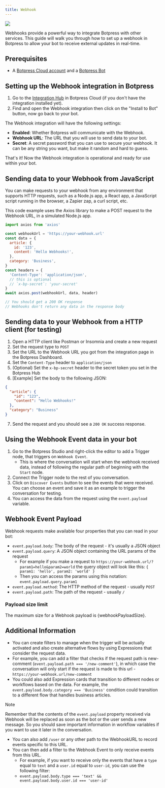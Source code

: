```yaml
---
title: Webhook
---
```



<img src="./assets/webhook.png" />

Webhooks provide a powerful way to integrate Botpress with other services. This guide will walk you through how to set up a webhook in Botpress to allow your bot to receive external updates in real-time.

## Prerequisites

* A [Botpress Cloud account](https://sso.botpress.cloud) and a [Botpress Bot](/learn/get-started/quick-start)

## Setting up the Webhook integration in Botpress

1. Go to the [Integration Hub](https://app.botpress.cloud/hub) in Botpress Cloud (if you don't have the integration installed yet).
2. Find and open the Webhook integration then click on the "Install to Bot" button, now go back to your bot.

The Webhook integration will have the following settings:

* **Enabled**: Whether Botpress will communicate with the Webhook.
* **Webhook URL**: The URL that you will use to send data to your bot.
* **Secret**: A secret password that you can use to secure your webhook. It can be any string you want, but make it random and hard to guess.

That's it! Now the Webhook integration is operational and ready for use within your bot.

## Sending data to your Webhook from JavaScript

You can make requests to your webhook from any environment that supports HTTP requests, such as a Node.js app, a React app, a JavaScript script running in the browser, a Zapier zap, a curl script, etc.

This code example uses the Axios library to make a POST request to the Webhook URL, in a simulated Node.js app.

```js
import axios from 'axios'

const webhookUrl = 'https://your-webhook.url'
const data = {
  article: {
    id: '123',
    content: 'Hello Webhooks!',
  },
  category: 'Business',
}
const headers = {
  'Content-Type': 'application/json',
  // this is optional
  // `x-bp-secret`: 'your-secret'
}
await axios.post(webhookUrl, data, header)

// You should get a 200 OK response
// Webhooks don't return any data in the response body
```

## Sending data to your Webhook from a HTTP client (for testing)

1. Open a HTTP client like Postman or Insomnia and create a new request
2. Set the request type to `POST`
3. Set the URL to the Webhook URL you got from the integration page in the Botpress Dashboard.
4. Set the `Content-Type` header to `application/json`
5. (Optional) Set the `x-bp-secret` header to the secret token you set in the Botpress Hub
6. [Example] Set the body to the following JSON:

```json
{
  "article": {
    "id": "123",
    "content": "Hello Webhooks!"
  },
  "category": "Business"
}
```

7. Send the request and you should see a `200 OK` success response.

## Using the Webhook Event data in your bot

1. Go to the Botpress Studio and right-click the editor to add a Trigger node, that triggers on `Webhook Event`.
   * This is where the conversation will start when the webhook received data, instead of following the regular path of beginning with the `Start` node.
2. Connect the Trigger node to the rest of you conversation.
3. Click on `Discover Events` button to see the events that were received. You can choose an event and save it as an example to trigger the conversation for testing.
4. You can access the data from the request using the `event.payload` variable.

## Webhook Event Payload

Webhook requests make available four properties that you can read in your bot:

* `event.payload.body`: The body of the request - it's usually a JSON object
* `event.payload.query`: A JSON object containing the URL params of the request
  * For example if you make a request to `https://your-webhook.url/?param1=hello&param2=world` the query object will look like this: `{ param1: 'hello', param2: 'world' }`
  * Then you can access the params using this notation: `event.payload.query.param1`
* `event.payload.method`: The HTTP method of the request - usually `POST`
* `event.payload.path`: The path of the request - usually `/`

### Payload size limit

The maximum size for a Webhook payload is {webhookPayloadSize}.

## Additional Information

* You can create filters to manage when the trigger will be actually activated and also create alternative flows by using Expressions that consider the request data.
* For example, you can add a filter that checks if the request path is new-comment (`event.payload.path === '/new-comment'`), in which case the conversation will only start if the request is made to this url - `https://your-webhook.url/new-comment`
* You could also add Expression cards that transition to different nodes or workflows based on the data. For example, the `event.payload.body.category === 'Business'` condition could transition to a different flow that handles business articles.

<Note>
Note

Remember that the contents of the `event.payload` property received via Webhook will be replaced as soon as the bot or the user sends a new message. So you should save important information in workflow variables if you want to use it later in the conversation.
</Note>

* You can also add `/user` or any other path to the WebhookURL to record events specific to this URL.
* You can then add a filter to the Webhook Event to only receive events from this URL.
  * For example, if you want to receive only the events that have a `type` equal to `text` and a `user.id` equal to `user-id`, you can use the following filter:
  * `event.payload.body.type === 'text' && event.payload.body.user.id === 'user-id'`
